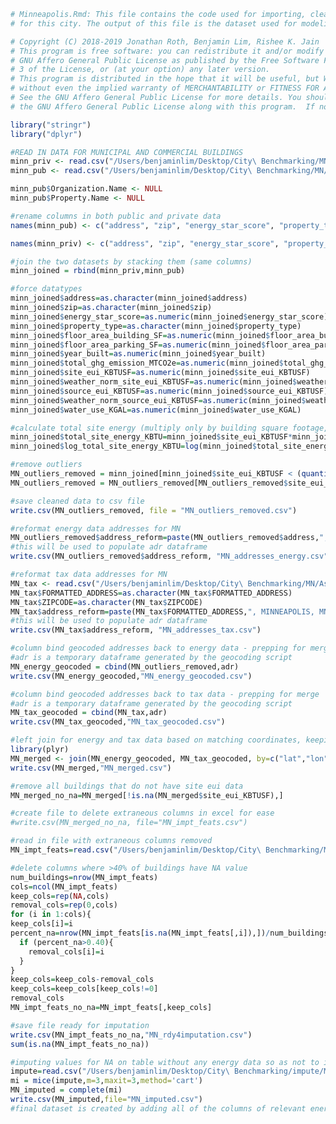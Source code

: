 ```r
# Minneapolis.Rmd: This file contains the code used for importing, cleaning, and preparing the public data
# for this city. The output of this file is the dataset used for modeling in the Lasso_RandomFores.Rmd script.

# Copyright (C) 2018-2019 Jonathan Roth, Benjamin Lim, Rishee K. Jain     
# This program is free software: you can redistribute it and/or modify it under the terms of the 
# GNU Affero General Public License as published by the Free Software Foundation, either version 
# 3 of the License, or (at your option) any later version.      
# This program is distributed in the hope that it will be useful, but WITHOUT ANY WARRANTY; 
# without even the implied warranty of MERCHANTABILITY or FITNESS FOR A PARTICULAR PURPOSE.  
# See the GNU Affero General Public License for more details. You should have received a copy of 
# the GNU Affero General Public License along with this program.  If not, see <http://www.gnu.org/licenses/>.

library("stringr")
library("dplyr")

#READ IN DATA FOR MUNICIPAL AND COMMERCIAL BUILDINGS
minn_priv <- read.csv("/Users/benjaminlim/Desktop/City\ Benchmarking/MN/Minn_priv_2015.csv")
minn_pub <- read.csv("/Users/benjaminlim/Desktop/City\ Benchmarking/MN/Minn_pub_2015.csv")

minn_pub$Organization.Name <- NULL
minn_pub$Property.Name <- NULL

#rename columns in both public and private data
names(minn_pub) <- c("address", "zip", "energy_star_score", "property_type", "floor_area_building_SF", "floor_area_parking_SF", "year_built", "total_ghg_emission_MTCO2e", "site_eui_KBTUSF", "weather_norm_site_eui_KBTUSF", "source_eui_KBTUSF", "weather_norm_source_eui_KBTUSF", "water_use_KGAL")

names(minn_priv) <- c("address", "zip", "energy_star_score", "property_type", "floor_area_building_SF", "floor_area_parking_SF", "year_built", "total_ghg_emission_MTCO2e", "site_eui_KBTUSF", "weather_norm_site_eui_KBTUSF", "source_eui_KBTUSF", "weather_norm_source_eui_KBTUSF", "water_use_KGAL")

#join the two datasets by stacking them (same columns)
minn_joined = rbind(minn_priv,minn_pub)

#force datatypes
minn_joined$address=as.character(minn_joined$address)
minn_joined$zip=as.character(minn_joined$zip)
minn_joined$energy_star_score=as.numeric(minn_joined$energy_star_score)
minn_joined$property_type=as.character(minn_joined$property_type)
minn_joined$floor_area_building_SF=as.numeric(minn_joined$floor_area_building_SF)
minn_joined$floor_area_parking_SF=as.numeric(minn_joined$floor_area_parking_SF)
minn_joined$year_built=as.numeric(minn_joined$year_built)
minn_joined$total_ghg_emission_MTCO2e=as.numeric(minn_joined$total_ghg_emission_MTCO2e)
minn_joined$site_eui_KBTUSF=as.numeric(minn_joined$site_eui_KBTUSF)
minn_joined$weather_norm_site_eui_KBTUSF=as.numeric(minn_joined$weather_norm_site_eui_KBTUSF)
minn_joined$source_eui_KBTUSF=as.numeric(minn_joined$source_eui_KBTUSF)
minn_joined$weather_norm_source_eui_KBTUSF=as.numeric(minn_joined$weather_norm_source_eui_KBTUSF)
minn_joined$water_use_KGAL=as.numeric(minn_joined$water_use_KGAL)

#calculate total site energy (multiply only by building square footage, not parking)
minn_joined$total_site_energy_KBTU=minn_joined$site_eui_KBTUSF*minn_joined$floor_area_building_SF
minn_joined$log_total_site_energy_KBTU=log(minn_joined$total_site_energy_KBTU)

#remove outliers
MN_outliers_removed = minn_joined[minn_joined$site_eui_KBTUSF < (quantile(minn_joined$site_eui_KBTUSF, 0.75,na.rm=TRUE) + 4*IQR(minn_joined$site_eui_KBTUSF,na.rm=TRUE)),]
MN_outliers_removed = MN_outliers_removed[MN_outliers_removed$site_eui_KBTUSF > 1 ,]

#save cleaned data to csv file
write.csv(MN_outliers_removed, file = "MN_outliers_removed.csv")
```


```r
#reformat energy data addresses for MN
MN_outliers_removed$address_reform=paste(MN_outliers_removed$address,", MINNEAPOLIS, MN ",MN_outliers_removed$zip,sep="")
#this will be used to populate adr dataframe
write.csv(MN_outliers_removed$address_reform, "MN_addresses_energy.csv")

#reformat tax data addresses for MN
MN_tax <- read.csv("/Users/benjaminlim/Desktop/City\ Benchmarking/MN/AssessorsProperty.csv")
MN_tax$FORMATTED_ADDRESS=as.character(MN_tax$FORMATTED_ADDRESS)
MN_tax$ZIPCODE=as.character(MN_tax$ZIPCODE)
MN_tax$address_reform=paste(MN_tax$FORMATTED_ADDRESS,", MINNEAPOLIS, MN ",sep="")
#this will be used to populate adr dataframe
write.csv(MN_tax$address_reform, "MN_addresses_tax.csv")

```

```r
#column bind geocoded addresses back to energy data - prepping for merge
#adr is a temporary dataframe generated by the geocoding script
MN_energy_geocoded = cbind(MN_outliers_removed,adr)
write.csv(MN_energy_geocoded,"MN_energy_geocoded.csv")

#column bind geocoded addresses back to tax data - prepping for merge
#adr is a temporary dataframe generated by the geocoding script
MN_tax_geocoded = cbind(MN_tax,adr)
write.csv(MN_tax_geocoded,"MN_tax_geocoded.csv")

#left join for energy and tax data based on matching coordinates, keeping all energy data
library(plyr)
MN_merged <- join(MN_energy_geocoded, MN_tax_geocoded, by=c("lat","lon"), type="left", match="first")
write.csv(MN_merged,"MN_merged.csv")
```


```r
#remove all buildings that do not have site eui data
MN_merged_no_na=MN_merged[!is.na(MN_merged$site_eui_KBTUSF),]

#create file to delete extraneous columns in excel for ease
#write.csv(MN_merged_no_na, file="MN_impt_feats.csv")
```

```r
#read in file with extraneous columns removed
MN_impt_feats=read.csv("/Users/benjaminlim/Desktop/City\ Benchmarking/MN/MN_impt_feats.csv")

#delete columns where >40% of buildings have NA value
num_buildings=nrow(MN_impt_feats)
cols=ncol(MN_impt_feats)
keep_cols=rep(NA,cols)
removal_cols=rep(0,cols)
for (i in 1:cols){
keep_cols[i]=i
percent_na=nrow(MN_impt_feats[is.na(MN_impt_feats[,i]),])/num_buildings
  if (percent_na>0.40){
    removal_cols[i]=i
  }
}
keep_cols=keep_cols-removal_cols
keep_cols=keep_cols[keep_cols!=0]
removal_cols
MN_impt_feats_no_na=MN_impt_feats[,keep_cols]

#save file ready for imputation
write.csv(MN_impt_feats_no_na,"MN_rdy4imputation.csv")
sum(is.na(MN_impt_feats_no_na))
```

```r
#imputing values for NA on table without any energy data so as not to influence model results
impute=read.csv("/Users/benjaminlim/Desktop/City\ Benchmarking/impute/MN_rdy4imputation.csv")
mi = mice(impute,m=3,maxit=3,method='cart')
MN_imputed = complete(mi)
write.csv(MN_imputed,file="MN_imputed.csv")
#final dataset is created by adding all of the columns of relevant energy data to imputed data

```

